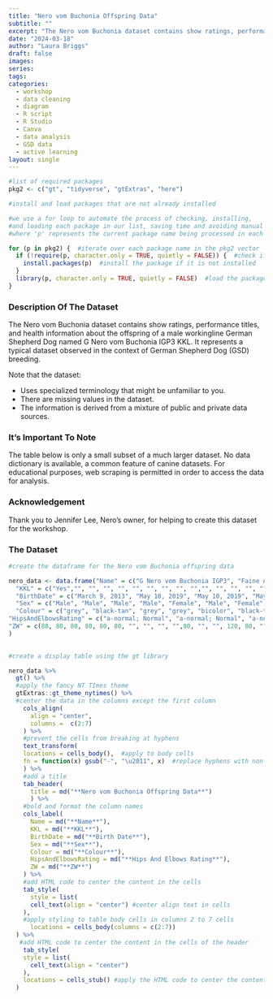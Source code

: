 ```yaml
---
title: "Nero vom Buchonia Offspring Data"
subtitle: ""
excerpt: "The Nero vom Buchonia dataset contains show ratings, performance titles, and health information about the offspring of a male workingline German Shepherd Dog named G Nero vom Buchonia IGP3 KKL."
date: "2024-03-18"
author: "Laura Briggs"
draft: false
images:
series:
tags:
categories:
  - workshop
  - data cleaning
  - diagram
  - R script
  - R Studio
  - Canva
  - data analysis
  - GSD data
  - active learning
layout: single
---
```


```r

#list of required packages
pkg2 <- c("gt", "tidyverse", "gtExtras", "here")

#install and load packages that are not already installed

#we use a for loop to automate the process of checking, installing,
#and loading each package in our list, saving time and avoiding manual repetition
#where 'p' represents the current package name being processed in each iteration of the loop

for (p in pkg2) {  #iterate over each package name in the pkg2 vector
  if (!require(p, character.only = TRUE, quietly = FALSE)) {  #check if the package is installed
    install.packages(p)  #install the package if it is not installed
  }
  library(p, character.only = TRUE, quietly = FALSE)  #load the package after installation
}

```

### Description Of The Dataset

The Nero vom Buchonia dataset contains show ratings, performance titles, and health information about the offspring of a male workingline German Shepherd Dog named G Nero vom Buchonia IGP3 KKL.
It represents a typical dataset observed in the context of German Shepherd Dog (GSD) breeding.

Note that the dataset:

* Uses specialized terminology that might be unfamiliar to you.
* There are missing values in the dataset. 
* The information is derived from a mixture of public and private data    sources.

### It's Important To Note

The table below is only a small subset of a much larger dataset. 
No data dictionary is available, a common feature of canine datasets.
For educational purposes, web scraping is permitted in order to access the data for analysis.

### Acknowledgement

Thank you to Jennifer Lee, Nero's owner, for helping to create this dataset for the workshop.

### The Dataset

```r

#create the dataframe for the Nero vom Buchonia offspring data

nero_data <- data.frame("Name" = c("G Nero vom Buchonia IGP3", "Faine Auf der Marquis IGP1", "Falco Auf der Marquis IGP1", "Forest Ranger Auf der Marquis IGP1", "Fallon Auf der Marquis IGP1", "Yogi vom Owenberg", "SG Brynn vom Adlerland IGP2", "Banshee vom Aderland ACT2", "Baha vom Aderland CGC", "Baalos vom Aderland", "Tesla vom Wildhaus IGP1", "Trauma vom Wildhaus IGP1", "Torque vom Wildhaus", "Chimera von Bairdhaus", "SG Halo z Tammik BH", "Blackthorn's Game Changer", "G Kikki von Bairdhaus IGP3"),
  "KKL" = c("Yes","", "", "", "", "", "", "", "", "","", "", "", "", "", "", "Yes"),
  "BirthDate" = c("March 9, 2013", "May 10, 2019", "May 10, 2019", "May 10, 2019", "May 10, 2019", "May 10, 2019", "August 28, 2018", "August 28, 2018", "August 28, 2018", "August 28, 2018", "January 13, 2018", "January 13, 2018", "January 13, 2018", "January 13, 2018", "September 15, 2020", "November 20, 2020", "December 20, 2020"),
  "Sex" = c("Male", "Male", "Male", "Male", "Female", "Male", "Female", "Female", "Female", "Male", "Female", "Female", "Male", "Female", "Male", "Male", "Female"),
  "Colour" = c("grey", "black-tan", "grey", "grey", "bicolor", "black-tan", "sable", "bicolor", "black-tan", "black-tan", "black-tan", "sable", "bicolor", "grey", "black-tan", "sable", "grau"),
"HipsAndElbowsRating" = c("a-normal; Normal", "a-normal; Normal", "a-normal; Normal", "a-normal; Normal", "a-normal; Normal", "a-normal; Fast Normal", "Excellent; Normal", "Good; Normal", "Good; Normal", "Good; Normal", "a-normal; Normal", "Excellent; Normal", "NA; Normal", "Mittlere; Normal", "a-normal; Normal", "Good; Normal", "a-fast normal; Fast Normal"),
"ZW" = c(88, 80, 80, 80, 80, 80, "", "", "", "",80, "", "", 120, 80, "", 99)
)
                        
```

```r

#create a display table using the gt library

nero_data %>%
  gt() %>%
  #apply the fancy NT TImes theme
  gtExtras::gt_theme_nytimes() %>%
  #center the data in the columns except the first column
    cols_align(
      align = "center",
      columns =  c(2:7)
    ) %>%
    #prevent the cells from breaking at hyphens
    text_transform(
    locations = cells_body(),  #apply to body cells
    fn = function(x) gsub("-", "\u2011", x)  #replace hyphens with non-breaking hyphens
    ) %>%
    #add a title
    tab_header(
      title = md("**Nero vom Buchonia Offspring Data**")
      ) %>%
    #bold and format the column names
    cols_label(
      Name = md("**Name**"),
      KKL = md("**KKL**"),
      BirthDate = md("**Birth Date**"),
      Sex = md("**Sex**"),
      Colour = md("**Colour**"),
      HipsAndElbowsRating = md("**Hips And Elbows Rating**"),
      ZW = md("**ZW**")
    ) %>%
    #add HTML code to center the content in the cells
    tab_style(
      style = list(
      cell_text(align = "center") #center align text in cells
    ),
    #apply styling to table body cells in columns 2 to 7 cells
      locations = cells_body(columns = c(2:7))
  ) %>%
   #add HTML code to center the content in the cells of the header
    tab_style(
    style = list(
      cell_text(align = "center")
    ),
    locations = cells_stub() #apply the HTML code to center the content in the cells of the header
  ) 

```
